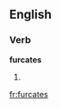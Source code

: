 
==English==

===Verb===
'''furcates'''

# {{third-person singular of|[[furcate]]}}

[[fr:furcates]]